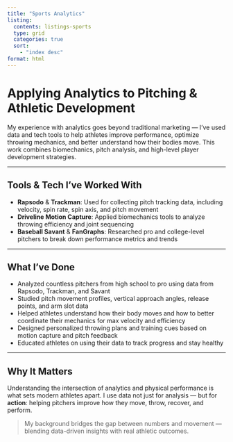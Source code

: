 ```yaml
---
title: "Sports Analytics"
listing: 
  contents: listings-sports
  type: grid
  categories: true
  sort: 
    - "index desc"
format: html
---
```


# Applying Analytics to Pitching & Athletic Development

My experience with analytics goes beyond traditional marketing — I’ve used data and tech tools to help athletes improve performance, optimize throwing mechanics, and better understand how their bodies move. This work combines biomechanics, pitch analysis, and high-level player development strategies.

---

## Tools & Tech I’ve Worked With

- **Rapsodo** & **Trackman**: Used for collecting pitch tracking data, including velocity, spin rate, spin axis, and pitch movement  
- **Driveline Motion Capture**: Applied biomechanics tools to analyze throwing efficiency and joint sequencing  
- **Baseball Savant** & **FanGraphs**: Researched pro and college-level pitchers to break down performance metrics and trends

---

## What I’ve Done

- Analyzed countless pitchers from high school to pro using data from Rapsodo, Trackman, and Savant  
- Studied pitch movement profiles, vertical approach angles, release points, and arm slot data  
- Helped athletes understand how their body moves and how to better coordinate their mechanics for max velocity and efficiency  
- Designed personalized throwing plans and training cues based on motion capture and pitch feedback  
- Educated athletes on using their data to track progress and stay healthy

---

## Why It Matters

Understanding the intersection of analytics and physical performance is what sets modern athletes apart. I use data not just for analysis — but for **action**: helping pitchers improve how they move, throw, recover, and perform.

> My background bridges the gap between numbers and movement — blending data-driven insights with real athletic outcomes.
